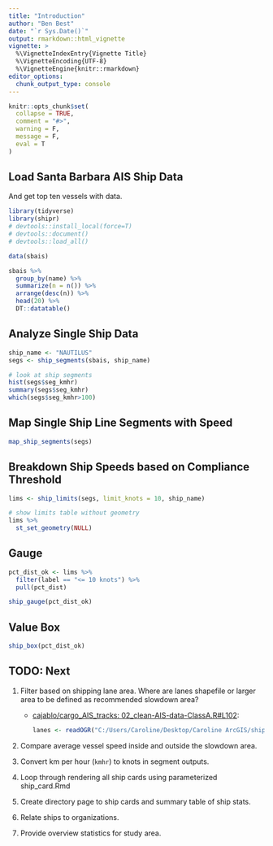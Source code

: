 ```yaml
---
title: "Introduction"
author: "Ben Best"
date: "`r Sys.Date()`"
output: rmarkdown::html_vignette
vignette: >
  %\VignetteIndexEntry{Vignette Title}
  %\VignetteEncoding{UTF-8}
  %\VignetteEngine{knitr::rmarkdown}
editor_options: 
  chunk_output_type: console
---
```


```r
knitr::opts_chunk$set(
  collapse = TRUE,
  comment = "#>",
  warning = F,
  message = F,
  eval = T
)
```

## Load Santa Barbara AIS Ship Data

And get top ten vessels with data.

```r
library(tidyverse)
library(shipr)
# devtools::install_local(force=T)
# devtools::document()
# devtools::load_all()

data(sbais)

sbais %>% 
  group_by(name) %>% 
  summarize(n = n()) %>% 
  arrange(desc(n)) %>% 
  head(20) %>% 
  DT::datatable()
```


## Analyze Single Ship Data

```r
ship_name <- "NAUTILUS"
segs <- ship_segments(sbais, ship_name)

# look at ship segments
hist(segs$seg_kmhr)
summary(segs$seg_kmhr)
which(segs$seg_kmhr>100)
```

## Map Single Ship Line Segments with Speed

```r
map_ship_segments(segs)
```

## Breakdown Ship Speeds based on Compliance Threshold

```r
lims <- ship_limits(segs, limit_knots = 10, ship_name)

# show limits table without geometry
lims %>% 
  st_set_geometry(NULL)
```

## Gauge

```r
pct_dist_ok <- lims %>% 
  filter(label == "<= 10 knots") %>% 
  pull(pct_dist)

ship_gauge(pct_dist_ok)
```

## Value Box

```r
ship_box(pct_dist_ok)
```

## TODO: Next

1. Filter based on shipping lane area. Where are lanes shapefile or larger area to be defined as recommended slowdown area? 
    
    - [cajablo/cargo_AIS_tracks: 02_clean-AIS-data-ClassA.R#L102](https://github.com/cajablo/cargo_AIS_tracks/blob/master/02_clean-AIS-data-ClassA.R#L102):
      
      ```r
      lanes <- readOGR("C:/Users/Caroline/Desktop/Caroline ArcGIS/shipping_lanes","shipping_lanes_combined")
      ```

1. Compare average vessel speed inside and outside the slowdown area.

1. Convert km per hour (`kmhr`) to knots in segment outputs.

1. Loop through rendering all ship cards using parameterized ship_card.Rmd

1. Create directory page to ship cards and summary table of ship stats.

1. Relate ships to organizations.

1. Provide overview statistics for study area.
